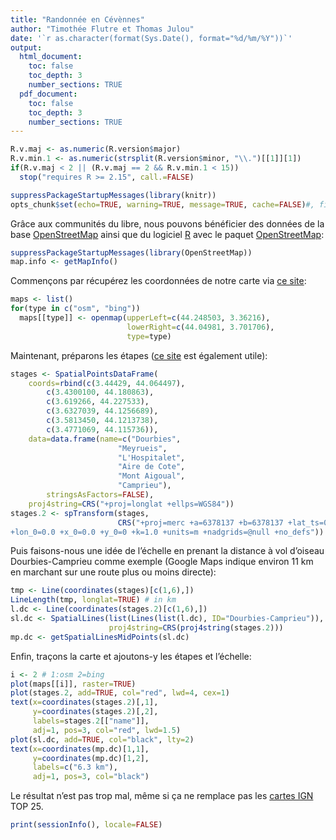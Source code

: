 ```yaml
---
title: "Randonnée en Cévènnes"
author: "Timothée Flutre et Thomas Julou"
date: '`r as.character(format(Sys.Date(), format="%d/%m/%Y"))`'
output:
  html_document:
    toc: false
    toc_depth: 3
    number_sections: TRUE
  pdf_document:
    toc: false
    toc_depth: 3
    number_sections: TRUE
---
```


<!--
This R chunk is used to set up important options and load required packages.
-->
```r
R.v.maj <- as.numeric(R.version$major)
R.v.min.1 <- as.numeric(strsplit(R.version$minor, "\\.")[[1]][1])
if(R.v.maj < 2 || (R.v.maj == 2 && R.v.min.1 < 15))
  stop("requires R >= 2.15", call.=FALSE)

suppressPackageStartupMessages(library(knitr))
opts_chunk$set(echo=TRUE, warning=TRUE, message=TRUE, cache=FALSE)#, fig.width=12, fig.height=8, fig.path=figures/")
```

Grâce aux communités du libre, nous pouvons bénéficier des données de la base [OpenStreetMap](https://www.openstreetmap.org/) ainsi que du logiciel [R](http://www.r-project.org/) avec le paquet [OpenStreetMap](http://cran.r-project.org/web/packages/OpenStreetMap/index.html):
```r
suppressPackageStartupMessages(library(OpenStreetMap))
map.info <- getMapInfo()
```

Commençons par récupérez les coordonnées de notre carte via [ce site](http://www.itouchmap.com/latlong.html):
```r
maps <- list()
for(type in c("osm", "bing"))
  maps[[type]] <- openmap(upperLeft=c(44.248503, 3.36216),
                          lowerRight=c(44.04981, 3.701706),
                          type=type)
```

Maintenant, préparons les étapes ([ce site](http://www.itilog.com/) est également utile):
```r
stages <- SpatialPointsDataFrame(
    coords=rbind(c(3.44429, 44.064497),
        c(3.4300100, 44.180863),
        c(3.619266, 44.227533),
        c(3.6327039, 44.1256689),
        c(3.5813450, 44.1213738),
        c(3.4771069, 44.115736)),
    data=data.frame(name=c("Dourbies",
                        "Meyrueis",
                        "L'Hospitalet",
                        "Aire de Cote",
                        "Mont Aigoual",
                        "Camprieu"),
        stringsAsFactors=FALSE),
    proj4string=CRS("+proj=longlat +ellps=WGS84"))
stages.2 <- spTransform(stages,
                        CRS("+proj=merc +a=6378137 +b=6378137 +lat_ts=0.0 \
+lon_0=0.0 +x_0=0.0 +y_0=0 +k=1.0 +units=m +nadgrids=@null +no_defs"))
```

Puis faisons-nous une idée de l'échelle en prenant la distance à vol d'oiseau Dourbies-Camprieu comme exemple (Google Maps indique environ 11 km en marchant sur une route plus ou moins directe):
```r
tmp <- Line(coordinates(stages)[c(1,6),])
LineLength(tmp, longlat=TRUE) # in km
l.dc <- Line(coordinates(stages.2)[c(1,6),])
sl.dc <- SpatialLines(list(Lines(list(l.dc), ID="Dourbies-Camprieu")),
                      proj4string=CRS(proj4string(stages.2)))
mp.dc <- getSpatialLinesMidPoints(sl.dc)
```

Enfin, traçons la carte et ajoutons-y les étapes et l'échelle:
```r
i <- 2 # 1:osm 2=bing
plot(maps[[i]], raster=TRUE)
plot(stages.2, add=TRUE, col="red", lwd=4, cex=1)
text(x=coordinates(stages.2)[,1],
     y=coordinates(stages.2)[,2],
     labels=stages.2[["name"]],
     adj=1, pos=3, col="red", lwd=1.5)
plot(sl.dc, add=TRUE, col="black", lty=2)
text(x=coordinates(mp.dc)[1,1],
     y=coordinates(mp.dc)[1,2],
     labels=c("6.3 km"),
     adj=1, pos=3, col="black")
```

Le résultat n'est pas trop mal, même si ça ne remplace pas les [cartes IGN](http://loisirs.ign.fr/cartes.html) TOP 25.


```r
print(sessionInfo(), locale=FALSE)
```
